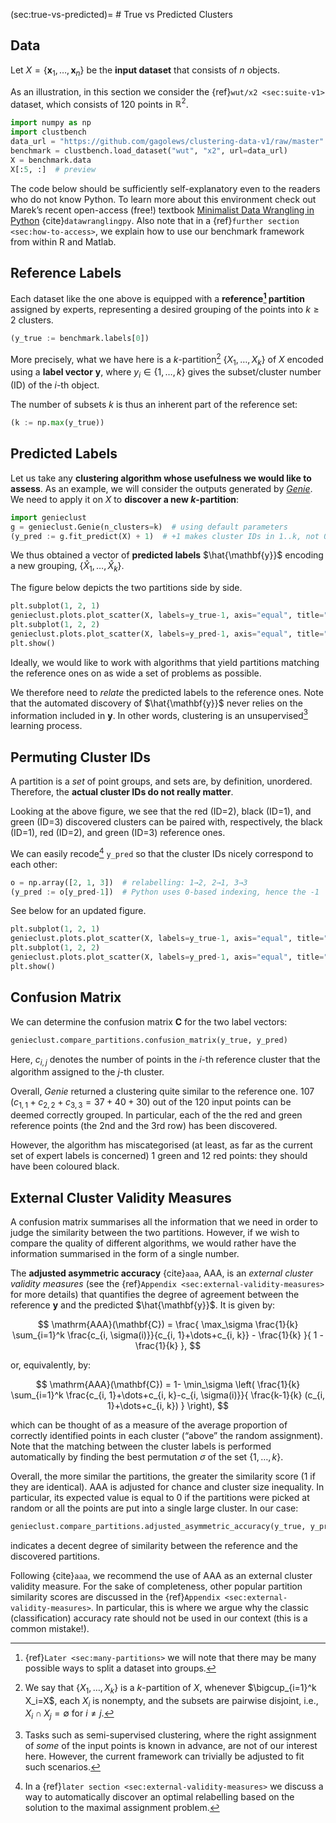 (sec:true-vs-predicted)=
# True vs Predicted Clusters


## Data

Let $X=\{\mathbf{x}_1, \dots, \mathbf{x}_n\}$ be the **input dataset**
that consists of $n$ objects.

As an illustration, in this section we consider the {ref}`wut/x2 <sec:suite-v1>`
dataset, which consists of 120 points in $\mathbb{R}^2$.

```python
import numpy as np
import clustbench
data_url = "https://github.com/gagolews/clustering-data-v1/raw/master"
benchmark = clustbench.load_dataset("wut", "x2", url=data_url)
X = benchmark.data
X[:5, :]  # preview
```

::::{note}
The code below should be sufficiently self-explanatory even to the readers
who do not know Python. To learn more about this environment
check out Marek's recent open-access (free!) textbook
[Minimalist Data Wrangling in Python](https://datawranglingpy.gagolewski.com/)
{cite}`datawranglingpy`.
Also note that in a {ref}`further section <sec:how-to-access>`,
we explain how to use our benchmark framework from within R and Matlab.
::::


## Reference Labels

Each dataset like the one above is equipped with a
**reference[^footmanyreference] partition** assigned by experts, representing
a desired grouping of the points into $k \ge 2$ clusters.

[^footmanyreference]: {ref}`Later <sec:many-partitions>` we will note
    that there may be many possible ways to split a dataset into groups.



```python
(y_true := benchmark.labels[0])
```


More precisely, what we have here is a
$k$-partition[^footpart] $\{X_1,\dots,X_k\}$ of $X$
encoded using a **label vector** $\mathbf{y}$, where
$y_i\in\{1,\dots,k\}$ gives the subset/cluster number (ID) of the $i$-th object.


[^footpart]: We say that $\{X_1,\dots,X_k\}$ is a $k$-partition of $X$,
    whenever $\bigcup_{i=1}^k X_i=X$, each $X_i$ is nonempty,
    and the subsets are pairwise disjoint, i.e., $X_i\cap X_j=\emptyset$
    for $i\neq j$.


The number of subsets $k$ is thus an inherent part of the
reference set:

```python
(k := np.max(y_true))
```

<!--
```python
np.histogram(y_true, return_count=True)
```

There are thus 50 points in the 1st cluster,
40 points in the 2nd group,
and 30 points in the 3rd set.
-->


## Predicted Labels

Let us take any **clustering algorithm whose usefulness
we would like to assess**. As an example, we will consider the outputs
generated by [*Genie*](https://genieclust.gagolewski.com).
We need to apply it on $X$ to **discover a new $k$-partition**:

```python
import genieclust
g = genieclust.Genie(n_clusters=k)  # using default parameters
(y_pred := g.fit_predict(X) + 1)  # +1 makes cluster IDs in 1..k, not 0..(k-1)
```

We thus obtained a vector of **predicted labels** $\hat{\mathbf{y}}$
encoding a new grouping, $\{\hat{X}_1,\dots,\hat{X}_k\}$.

The figure below depicts the two partitions side by side.


```python
plt.subplot(1, 2, 1)
genieclust.plots.plot_scatter(X, labels=y_true-1, axis="equal", title="y_true")
plt.subplot(1, 2, 2)
genieclust.plots.plot_scatter(X, labels=y_pred-1, axis="equal", title="y_pred")
plt.show()
```

::::{important}
Ideally, we would like to work with algorithms that yield partitions
matching the reference ones on as wide a set of problems
as possible.
::::

We therefore need to *relate* the predicted labels to the reference ones.
Note that the automated discovery of $\hat{\mathbf{y}}$
never relies on the information included in $\mathbf{y}$.
In other words, clustering is an unsupervised[^footsemisupervised]
learning process.


[^footsemisupervised]: Tasks such as semi-supervised clustering,
    where the right assignment of *some* of the input points is known in
    advance, are not of our interest here. However, the current framework can
    trivially be adjusted to fit such scenarios.




## Permuting Cluster IDs

A partition is a *set* of point groups, and sets are, by definition, unordered.
Therefore, the **actual cluster IDs do not really matter**.


Looking at the above figure, we see that
the red (ID=2), black (ID=1), and green (ID=3) discovered clusters
can be paired with, respectively,
the black (ID=1), red (ID=2), and green (ID=3) reference ones.

We can easily recode[^footmanualrelabel] `y_pred`
so that the cluster IDs nicely correspond to each other:


```python
o = np.array([2, 1, 3])  # relabelling: 1→2, 2→1, 3→3
(y_pred := o[y_pred-1])  # Python uses 0-based indexing, hence the -1
```

See below for an updated figure.


```python
plt.subplot(1, 2, 1)
genieclust.plots.plot_scatter(X, labels=y_true-1, axis="equal", title="y_true")
plt.subplot(1, 2, 2)
genieclust.plots.plot_scatter(X, labels=y_pred-1, axis="equal", title="y_pred")
plt.show()
```


[^footmanualrelabel]: In a
    {ref}`later section <sec:external-validity-measures>` we discuss a way
    to automatically discover an optimal relabelling based on the solution
    to the maximal assignment problem.



## Confusion Matrix

We can determine the confusion matrix $\mathbf{C}$ for the two label vectors:

```python
genieclust.compare_partitions.confusion_matrix(y_true, y_pred)
```

Here, $c_{i, j}$ denotes the number of points in the $i$-th reference cluster
that the algorithm assigned to the $j$-th cluster.

Overall, *Genie* returned a clustering quite similar to the reference one.
107 ($c_{1,1}+c_{2, 2}+c_{3,3}=37+40+30$) out of the 120 input points
can be deemed correctly grouped. In particular, each of the the red and green
reference points (the 2nd and the 3rd row) has been discovered.

However, the algorithm has miscategorised (at least, as far as the current
set of expert labels is concerned) 1 green and 12 red points:
they should have been coloured black.



## External Cluster Validity Measures

A confusion matrix summarises all the information that we need
in order to judge the similarity between the two partitions. However,
if we wish to compare the quality of different algorithms,
we would rather have the information summarised in the form of a single number.


The **adjusted asymmetric accuracy** {cite}`aaa`, AAA,
is an *external cluster validity measures*
(see the {ref}`Appendix <sec:external-validity-measures>` for more details)
that quantifies the degree of agreement between the reference $\mathbf{y}$ and
the predicted $\hat{\mathbf{y}}$.
It is given by:

$$
\mathrm{AAA}(\mathbf{C})
=
\frac{
\max_\sigma \frac{1}{k} \sum_{i=1}^k \frac{c_{i, \sigma(i)}}{c_{i, 1}+\dots+c_{i, k}} - \frac{1}{k}
}{
1 - \frac{1}{k}
},
$$

or, equivalently, by:

$$
\mathrm{AAA}(\mathbf{C})
=
1-
\min_\sigma
\left(
\frac{1}{k}
\sum_{i=1}^k \frac{c_{i, 1}+\dots+c_{i, k}-c_{i, \sigma(i)}}{ \frac{k-1}{k} (c_{i, 1}+\dots+c_{i, k}) }
\right),
$$

which can be thought of as a measure of the average proportion of
correctly identified points in each cluster ("above" the random assignment).
Note that the matching between the cluster labels is performed
automatically by finding the best permutation $\sigma$
of the set $\{1,\dots,k\}$.

Overall, the more similar the partitions, the greater the similarity score
(1 if they are identical). AAA is adjusted for chance and cluster size
inequality. In particular, its expected value is equal to 0 if the partitions were
picked at random or all the points are put into a single large cluster.
In our case:

```python
genieclust.compare_partitions.adjusted_asymmetric_accuracy(y_true, y_pred)
```

indicates a decent degree of similarity between the reference
and the discovered partitions.


Following {cite}`aaa`, we recommend the use of AAA as an external cluster
validity measure. For the sake of completeness, other popular
partition similarity scores are discussed
in the {ref}`Appendix <sec:external-validity-measures>`.
In particular, this is where we argue why the classic (classification)
accuracy rate should not be used in our context (this is a common mistake!).
